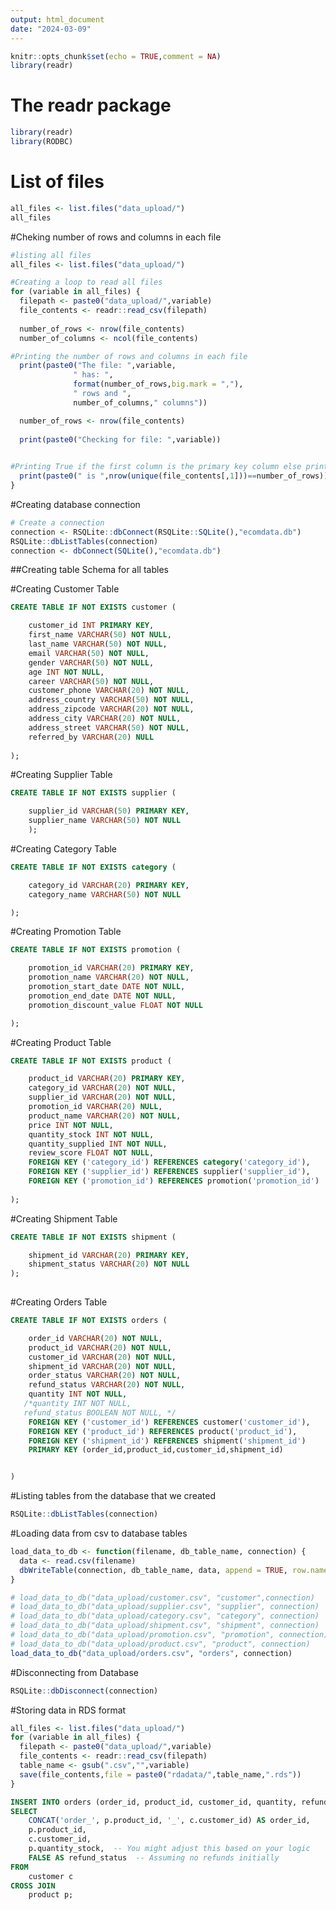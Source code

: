 ```yaml
---
output: html_document
date: "2024-03-09"
---
```


```r
knitr::opts_chunk$set(echo = TRUE,comment = NA)
library(readr)
```

# The readr package 
```r
library(readr)
library(RODBC)
```


# List of files 
```r
all_files <- list.files("data_upload/")
all_files

```

#Cheking number of rows and columns in each file
```r
#listing all files 
all_files <- list.files("data_upload/")

#Creating a loop to read all files
for (variable in all_files) {
  filepath <- paste0("data_upload/",variable)
  file_contents <- readr::read_csv(filepath)
  
  number_of_rows <- nrow(file_contents)
  number_of_columns <- ncol(file_contents)

#Printing the number of rows and columns in each file  
  print(paste0("The file: ",variable,
              " has: ",
              format(number_of_rows,big.mark = ","),
              " rows and ",
              number_of_columns," columns"))

  number_of_rows <- nrow(file_contents)
  
  print(paste0("Checking for file: ",variable))

  
#Printing True if the first column is the primary key column else printing False  
  print(paste0(" is ",nrow(unique(file_contents[,1]))==number_of_rows))
}


```

#Creating database connection
```r
# Create a connection
connection <- RSQLite::dbConnect(RSQLite::SQLite(),"ecomdata.db")
RSQLite::dbListTables(connection)
connection <- dbConnect(SQLite(),"ecomdata.db")
```
##Creating table Schema for all tables

#Creating Customer Table
```sql

CREATE TABLE IF NOT EXISTS customer ( 

    customer_id INT PRIMARY KEY, 
    first_name VARCHAR(50) NOT NULL,
    last_name VARCHAR(50) NOT NULL, 
    email VARCHAR(50) NOT NULL, 
    gender VARCHAR(50) NOT NULL,
    age INT NOT NULL,
    career VARCHAR(50) NOT NULL,
    customer_phone VARCHAR(20) NOT NULL, 
    address_country VARCHAR(50) NOT NULL,
    address_zipcode VARCHAR(20) NOT NULL,
    address_city VARCHAR(20) NOT NULL,
    address_street VARCHAR(50) NOT NULL,
    referred_by VARCHAR(20) NULL
    
);
```

#Creating Supplier Table
```sql
CREATE TABLE IF NOT EXISTS supplier ( 

    supplier_id VARCHAR(50) PRIMARY KEY, 
    supplier_name VARCHAR(50) NOT NULL
    );
```


#Creating Category Table
```sql
CREATE TABLE IF NOT EXISTS category ( 

    category_id VARCHAR(20) PRIMARY KEY, 
    category_name VARCHAR(50) NOT NULL

);

```

#Creating Promotion Table
```sql
CREATE TABLE IF NOT EXISTS promotion ( 

    promotion_id VARCHAR(20) PRIMARY KEY, 
    promotion_name VARCHAR(20) NOT NULL,
    promotion_start_date DATE NOT NULL,
    promotion_end_date DATE NOT NULL,
    promotion_discount_value FLOAT NOT NULL

);

```

#Creating Product Table
```sql
CREATE TABLE IF NOT EXISTS product ( 

    product_id VARCHAR(20) PRIMARY KEY, 
    category_id VARCHAR(20) NOT NULL,
    supplier_id VARCHAR(20) NOT NULL, 
    promotion_id VARCHAR(20) NULL, 
    product_name VARCHAR(20) NOT NULL,
    price INT NOT NULL,
    quantity_stock INT NOT NULL,
    quantity_supplied INT NOT NULL, 
    review_score FLOAT NOT NULL,
    FOREIGN KEY ('category_id') REFERENCES category('category_id'), 
    FOREIGN KEY ('supplier_id') REFERENCES supplier('supplier_id'), 
    FOREIGN KEY ('promotion_id') REFERENCES promotion('promotion_id')     
   
);

```

#Creating Shipment Table
```sql

CREATE TABLE IF NOT EXISTS shipment ( 

    shipment_id VARCHAR(20) PRIMARY KEY, 
    shipment_status VARCHAR(20) NOT NULL
);
    
```

#Creating Orders Table
```sql

CREATE TABLE IF NOT EXISTS orders ( 

    order_id VARCHAR(20) NOT NULL, 
    product_id VARCHAR(20) NOT NULL,
    customer_id VARCHAR(20) NOT NULL,
    shipment_id VARCHAR(20) NOT NULL,
    order_status VARCHAR(20) NOT NULL,
    refund_status VARCHAR(20) NOT NULL,
    quantity INT NOT NULL,
   /*quantity INT NOT NULL,
   refund_status BOOLEAN NOT NULL, */
    FOREIGN KEY ('customer_id') REFERENCES customer('customer_id'), 
    FOREIGN KEY ('product_id') REFERENCES product('product_id'),
    FOREIGN KEY ('shipment_id') REFERENCES shipment('shipment_id')
    PRIMARY KEY (order_id,product_id,customer_id,shipment_id)


)

```


#Listing tables from the database that we created

```r

RSQLite::dbListTables(connection)

```

#Loading data from csv to database tables
```r

load_data_to_db <- function(filename, db_table_name, connection) {
  data <- read.csv(filename)
  dbWriteTable(connection, db_table_name, data, append = TRUE, row.names = FALSE)
}

# load_data_to_db("data_upload/customer.csv", "customer",connection)
# load_data_to_db("data_upload/supplier.csv", "supplier", connection)
# load_data_to_db("data_upload/category.csv", "category", connection)
# load_data_to_db("data_upload/shipment.csv", "shipment", connection)
# load_data_to_db("data_upload/promotion.csv", "promotion", connection)
# load_data_to_db("data_upload/product.csv", "product", connection)
load_data_to_db("data_upload/orders.csv", "orders", connection)


```


#Disconnecting from Database
```r
RSQLite::dbDisconnect(connection)

```

#Storing data in RDS format
```r
all_files <- list.files("data_upload/")
for (variable in all_files) {
  filepath <- paste0("data_upload/",variable)
  file_contents <- readr::read_csv(filepath)
  table_name <- gsub(".csv","",variable)
  save(file_contents,file = paste0("rdadata/",table_name,".rds"))
}

```


```sql


INSERT INTO orders (order_id, product_id, customer_id, quantity, refund_status)
SELECT
    CONCAT('order_', p.product_id, '_', c.customer_id) AS order_id,
    p.product_id,
    c.customer_id,
    p.quantity_stock,  -- You might adjust this based on your logic
    FALSE AS refund_status  -- Assuming no refunds initially
FROM
    customer c
CROSS JOIN
    product p;


```



